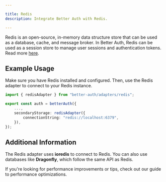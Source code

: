 ```yaml
---

title: Redis
description: Integrate Better Auth with Redis.

---
```


Redis is an open-source, in-memory data structure store that can be used as a database, cache, and message broker.
In Better Auth, Redis can be used as a session store to manage user sessions and authentication tokens.
Read more [here](https://redis.io/).

## Example Usage

Make sure you have Redis installed and configured.
Then, use the Redis adapter to connect to your Redis instance.

```ts title="auth.ts"
import { redisAdapter } from "better-auth/adapters/redis";

export const auth = betterAuth({
    ...,
    secondaryStorage: redisAdapter({
        connectionString: "redis://localhost:6379",
    }),
});
```

## Additional Information

The Redis adapter uses **ioredis** to connect to Redis.
You can also use databases like **Dragonfly**, which follow the same API as Redis.

If you're looking for performance improvements or tips, check out our guide to <Link href="/docs/guides/optimizing-for-performance">performance optimizations</Link>.